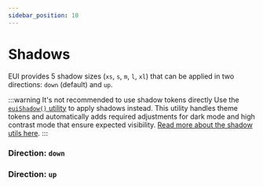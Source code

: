 ```yaml
---
sidebar_position: 10
---
```


# Shadows

EUI provides 5 shadow sizes (`xs`, `s`, `m`, `l`, `xl`) that can be applied in two directions: `down` (default) and `up`.

:::warning It's not recommended to use shadow tokens directly
Use the [`euiShadow()` utility](../../utilities/shadows/index.mdx) to apply shadows instead. This utility handles theme tokens and automatically adds required adjustments 
for dark mode and high contrast mode that ensure expected visibility. [Read more about the shadow utils here](../../utilities/shadows/index.mdx). 
:::


### Direction: `down`

<ShadowsTable />

### Direction: `up`

<ShadowsTable direction="up" />